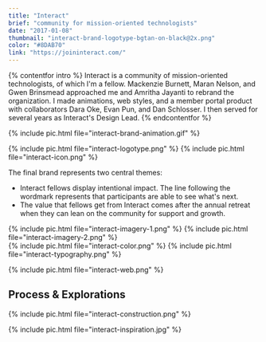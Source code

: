 ```yaml
---
title: "Interact"
brief: "community for mission-oriented technologists"
date: "2017-01-08"
thumbnail: "interact-brand-logotype-bgtan-on-black@2x.png"
color: "#8DAB70"
link: "https://joininteract.com/"
---
```


{% contentfor intro %}
Interact is a community of mission-oriented technologists, of which I'm a fellow. Mackenzie Burnett, Maran Nelson, and Gwen Brinsmead approached me and Amritha Jayanti to rebrand the organization. I made animations, web styles, and a member portal product with collaborators Dara Oke, Evan Pun, and Dan Schlosser. I then served for several years as Interact's Design Lead.
{% endcontentfor %}

{% include pic.html file="interact-brand-animation.gif" %}

{% include pic.html file="interact-logotype.png" %}
{% include pic.html file="interact-icon.png" %}

The final brand represents two central themes:

- Interact fellows display intentional impact. The line following the wordmark represents that participants are able to see what's next.
- The value that fellows get from Interact comes after the annual retreat when they can lean on the community for support and growth.

<div class="two-column">
{% include pic.html file="interact-imagery-1.png" %}
{% include pic.html file="interact-imagery-2.png" %}
</div>

<div class="two-column">
{% include pic.html file="interact-color.png" %}
{% include pic.html file="interact-typography.png" %}
</div>

{% include pic.html file="interact-web.png" %}

## Process & Explorations

{% include pic.html file="interact-construction.png" %}

{% include pic.html file="interact-inspiration.jpg" %}
